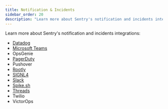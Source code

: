 ```yaml
---
title: Notification & Incidents
sidebar_order: 20
description: "Learn more about Sentry's notification and incidents integrations."
---
```


Learn more about Sentry's notification and incidents integrations:

- [Datadog](https://docs.datadoghq.com/integrations/sentry/)
- [Microsoft Teams](/product/integrations/notification-incidents/msteams/)
- OpsGenie
- [PagerDuty](/product/integrations/notification-incidents/pagerduty/)
- Pushover
- [Rootly](/product/integrations/notification-incidents/rootly/)
- [SIGNL4](/product/integrations/notification-incidents/signl4/)
- [Slack](/product/integrations/notification-incidents/slack/)
- [Spike.sh](/product/integrations/notification-incidents/spikesh/)
- [Threads](/product/integrations/notification-incidents/threads/)
- Twilio
- VictorOps
